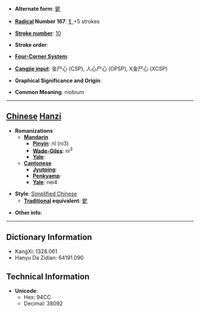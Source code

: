 * '''Alternate form''': [[鈮]]

* '''[[Wiktionary:Chinese radical index| Radical]] Number 167''': [[Wiktionary:Chinese radical index 钅|钅]]+5 strokes

* '''[[Wiktionary:Chinese total strokes index|Stroke number]]''': [[Wiktionary:Chinese total strokes index 10|10]]

* '''Stroke order''': 

* '''[[Wiktionary:Chinese four corner index|Four-Corner System]]''': 

* '''[[Wiktionary:Chinese Cangjie index|Cangjie input]]''': 金尸心 (CSP), 人心尸心 (OPSP), X金尸心 (XCSP)

* '''Graphical Significance and Origin''': 

* '''Common Meaning''': niobium

----

== [[Chinese]] [[Hanzi]] ==

* '''Romanizations'''
** '''[[Mandarin]]'''
*** '''[[Pinyin]]''': nǐ (ni3)
*** '''[[Wade-Giles]]''': ni<sup>3</sup>
*** '''[[Yale]]''': 
** '''[[Cantonese]]'''
*** '''[[Jyutping]]''':
*** '''[[Penkyamp]]''': 
*** '''[[Yale]]''': nei4

* '''Style''': [[Simplified Chinese]] 
** '''[[Traditional Chinese|Traditional]] equivalent''': [[鈮]]

* '''Other info''': 

----

== Dictionary Information ==

* KangXi: 1328.061
* Hanyu Da Zidian: 64191.090

== Technical Information ==

* '''Unicode''':
** Hex: 94CC
** Decimal: 38092